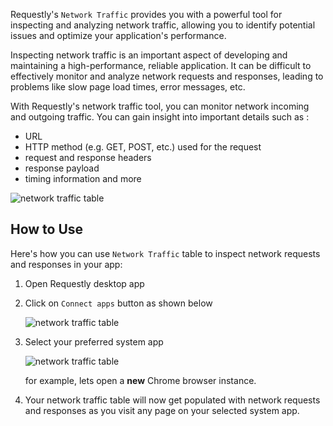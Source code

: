 Requestly's `Network Traffic` provides you with a powerful tool for
inspecting and analyzing network traffic, allowing you to
identify potential issues and optimize your application's performance.

Inspecting network traffic is an important aspect of developing and
maintaining a high-performance, reliable application. It can be difficult to
effectively monitor and analyze network requests and responses, leading to problems
like slow page load times, error messages, etc.

With Requestly's network traffic tool, you can monitor network incoming and
outgoing traffic. You can gain insight into important details such as :

- URL
- HTTP method (e.g. GET, POST, etc.) used for the request
- request and response headers
- response payload
- timing information and more

![network traffic table](/img/docs/traffic-table.png)

## How to Use

Here's how you can use `Network Traffic` table to inspect network requests and responses in your app:

1. Open Requestly desktop app
2. Click on `Connect apps` button as shown below

   ![network traffic table](/img/docs/connect-apps-touch-point.png)

3. Select your preferred system app

   ![network traffic table](/img/docs/connect-apps-modal.png)

   for example, lets open a **new** Chrome browser instance.

4. Your network traffic table will now get populated with network requests and
   responses as you visit any page on your selected system app.
